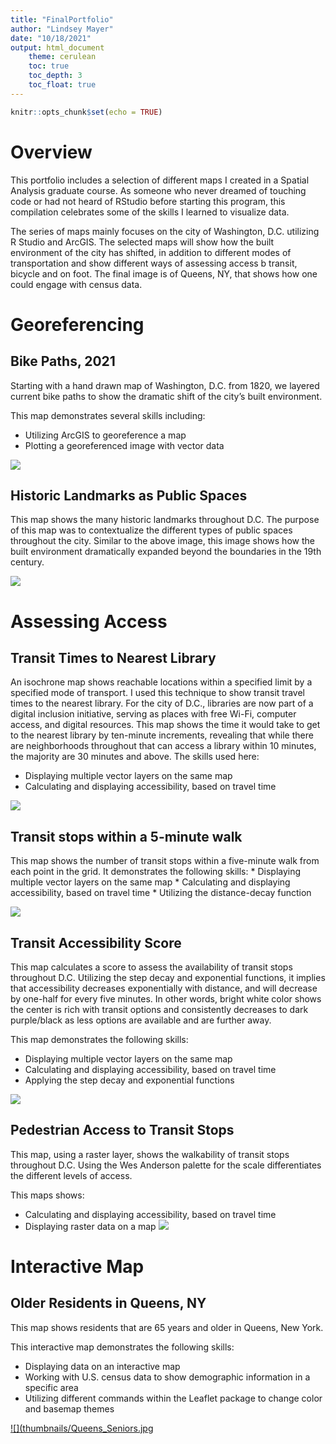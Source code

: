 ```yaml
---
title: "FinalPortfolio"
author: "Lindsey Mayer"
date: "10/18/2021"
output: html_document
    theme: cerulean
    toc: true
    toc_depth: 3
    toc_float: true
---
```


```r
knitr::opts_chunk$set(echo = TRUE)
```

# Overview

This portfolio includes a selection of different maps I created in a Spatial Analysis graduate course. As someone who never dreamed of touching code or had not heard of RStudio before starting this program, this compilation celebrates some of the skills I learned to visualize data.  

The series of maps mainly focuses on the city of Washington, D.C. utilizing R Studio and ArcGIS. The selected maps will show how the built environment of the city has shifted, in addition to different modes of transportation and show different ways of assessing access b transit, bicycle and on foot. The final image is of Queens, NY, that shows how one could engage with census data. 

# Georeferencing 


## Bike Paths, 2021
Starting with a hand drawn map of Washington, D.C. from 1820, we layered current bike paths to show the dramatic shift of the city’s built environment. 

This map demonstrates several skills including:

* Utilizing ArcGIS to georeference a map 
* Plotting a georeferenced image with vector data

[![](thumbnails/Historic_BikePaths.jpg)](https://lmayer123.github.io/portfolio/fullsize/ Historic_BikePaths.pdf){target="_blank"}

## Historic Landmarks as Public Spaces
This map shows the many historic landmarks throughout D.C. The purpose of this map was to contextualize the different types of public spaces throughout the city. Similar to the above image, this image shows how the built environment dramatically expanded beyond the boundaries in the 19th century. 

[![](thumbnails/Historic_Landmarks.jpg)](https://lmayer123.github.io/portfolio/fullsize/ Historic_Landmarks.pdf){target="_blank"}

# Assessing Access
## Transit Times to Nearest Library 
An isochrone map shows reachable locations within a specified limit by a specified mode of transport. I used this technique to show transit travel times to the nearest library.  For the city of D.C., libraries are now part of a digital inclusion initiative, serving as places with free Wi-Fi, computer access, and digital resources. This map shows the time it would take to get to the nearest library by ten-minute increments, revealing that while there are neighborhoods throughout that can access a library within 10 minutes, the majority are 30 minutes and above. 
The skills used here:

* Displaying multiple vector layers on the same map
* Calculating and displaying accessibility, based on travel time

[![](thumbnails/Isochrones_Transit.jpg)](https://lmayer123.github.io/portfolio/fullsize/isochrones_transit.pdf){target="_blank"}

## Transit stops within a 5-minute walk 
This map shows the number of transit stops within a five-minute walk from each point in the grid. 
It demonstrates the following skills:
* Displaying multiple vector layers on the same map
* Calculating and displaying accessibility, based on travel time
* Utilizing the distance-decay function

[![](thumbnails/Transit Stops_5Min.jpg)](https://lmayer123.github.io/portfolio/fullsize/Transit Stops_5Min.pdf){target="_blank"}


## Transit Accessibility Score 
This map calculates a score to assess the availability of transit stops throughout D.C. Utilizing the step decay and exponential functions, it implies that accessibility decreases exponentially with distance, and will decrease by one-half for every five minutes. In other words, bright white color shows the center is rich with transit options and consistently decreases to dark purple/black as less options are available and are further away. 

This map demonstrates the following skills:

* Displaying multiple vector layers on the same map
* Calculating and displaying accessibility, based on travel time
* Applying the step decay and exponential functions

[![](thumbnails/Score_Transit.jpg)](https://lmayer123.github.io/portfolio/fullsize/Score_Transit.pdf){target="_blank"}


## Pedestrian Access to Transit Stops
This map, using a raster layer, shows the walkability of transit stops throughout D.C. Using the Wes Anderson palette for the scale differentiates the different levels of access. 

This maps shows:

* Calculating and displaying accessibility, based on travel time
* Displaying raster data on a map
[![](thumbnails/Pedestrian_Raster.jpg)](https://lmayer123.github.io/portfolio/fullsize/pedestrian_raster.pdf){target="_blank"}

# Interactive Map
## Older Residents in Queens, NY
This map shows residents that are 65 years and older in Queens, New York. 

This interactive map demonstrates the following skills: 

* Displaying data on an interactive map
* Working with U.S. census data to show demographic information in a specific area
* Utilizing different commands within the Leaflet package to change color and basemap themes


[![](thumbnails/Queens_Seniors.jpg](https://lmayer123.github.io/portfolio/fullsize/Queens_Seniors.pdf){target="_blank"}
